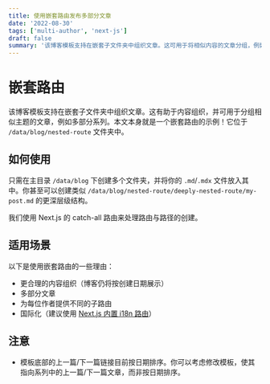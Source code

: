 ```yaml
---
title: 使用嵌套路由发布多部分文章
date: '2022-08-30'
tags: ['multi-author', 'next-js']
draft: false
summary: '该博客模板支持在嵌套子文件夹中组织文章。这可用于将相似内容的文章分组，例如多部分课程。本文本身就是嵌套路由的示例！'
---
```


# 嵌套路由

该博客模板支持在嵌套子文件夹中组织文章。这有助于内容组织，并可用于分组相似主题的文章，例如多部分系列。本文本身就是一个嵌套路由的示例！它位于 `/data/blog/nested-route` 文件夹中。

## 如何使用

只需在主目录 `/data/blog` 下创建多个文件夹，并将你的 `.md`/`.mdx` 文件放入其中。你甚至可以创建类似 `/data/blog/nested-route/deeply-nested-route/my-post.md` 的更深层级结构。

我们使用 Next.js 的 catch-all 路由来处理路由与路径的创建。

## 适用场景

以下是使用嵌套路由的一些理由：

- 更合理的内容组织（博客仍将按创建日期展示）
- 多部分文章
- 为每位作者提供不同的子路由
- 国际化（建议使用 [Next.js 内置 i18n 路由](https://nextjs.org/docs/advanced-features/i18n-routing)）

## 注意

- 模板底部的上一篇/下一篇链接目前按日期排序。你可以考虑修改模板，使其指向系列中的上一篇/下一篇文章，而非按日期排序。
